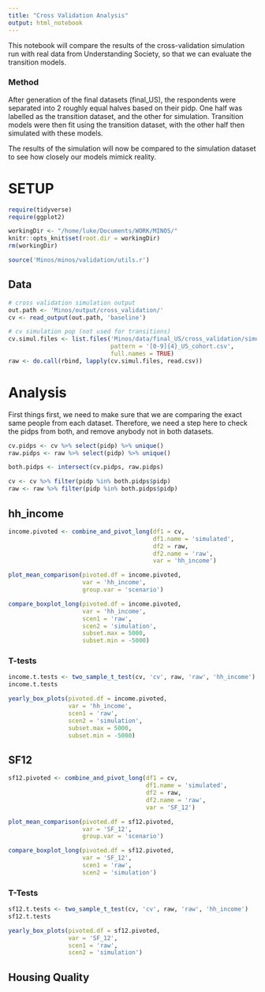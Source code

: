 ```yaml
---
title: "Cross Validation Analysis"
output: html_notebook
---
```


This notebook will compare the results of the cross-validation simulation run with real data from Understanding Society, so that we can evaluate the transition models.

### Method

After generation of the final datasets (final_US), the respondents were separated into 2 roughly equal halves based on their pidp. One half was labelled as the transition dataset, and the other for simulation. Transition models were then fit using the transition dataset, with the other half then simulated with these models.

The results of the simulation will now be compared to the simulation dataset to see how closely our models mimick reality.

# SETUP

```r

require(tidyverse)
require(ggplot2)

workingDir <- "/home/luke/Documents/WORK/MINOS/"
knitr::opts_knit$set(root.dir = workingDir)
rm(workingDir)
```

```r
source('Minos/minos/validation/utils.r')
```

## Data

```r
# cross validation simulation output
out.path <- 'Minos/output/cross_validation/'
cv <- read_output(out.path, 'baseline')

# cv simulation pop (not used for transitions)
cv.simul.files <- list.files('Minos/data/final_US/cross_validation/simulation/',
                             pattern = '[0-9]{4}_US_cohort.csv',
                             full.names = TRUE)
raw <- do.call(rbind, lapply(cv.simul.files, read.csv))
```

# Analysis

First things first, we need to make sure that we are comparing the exact same people from each dataset. Therefore, we need a step here to check the pidps from both, and remove anybody not in both datasets.

```r
cv.pidps <- cv %>% select(pidp) %>% unique()
raw.pidps <- raw %>% select(pidp) %>% unique()

both.pidps <- intersect(cv.pidps, raw.pidps)

cv <- cv %>% filter(pidp %in% both.pidps$pidp)
raw <- raw %>% filter(pidp %in% both.pidps$pidp)
```

## hh_income

```r
income.pivoted <- combine_and_pivot_long(df1 = cv, 
                                         df1.name = 'simulated', 
                                         df2 = raw, 
                                         df2.name = 'raw', 
                                         var = 'hh_income')

plot_mean_comparison(pivoted.df = income.pivoted, 
                     var = 'hh_income', 
                     group.var = 'scenario')

compare_boxplot_long(pivoted.df = income.pivoted,
                     var = 'hh_income',
                     scen1 = 'raw',
                     scen2 = 'simulation',
                     subset.max = 5000,
                     subset.min = -5000)
```

### T-tests

```r
income.t.tests <- two_sample_t_test(cv, 'cv', raw, 'raw', 'hh_income')
income.t.tests
```

```r
yearly_box_plots(pivoted.df = income.pivoted,
                 var = 'hh_income',
                 scen1 = 'raw',
                 scen2 = 'simulation',
                 subset.max = 5000,
                 subset.min = -5000)
```


## SF12

```r
sf12.pivoted <- combine_and_pivot_long(df1 = cv, 
                                       df1.name = 'simulated', 
                                       df2 = raw, 
                                       df2.name = 'raw', 
                                       var = 'SF_12')

plot_mean_comparison(pivoted.df = sf12.pivoted, 
                     var = 'SF_12', 
                     group.var = 'scenario')

compare_boxplot_long(pivoted.df = sf12.pivoted,
                     var = 'SF_12',
                     scen1 = 'raw',
                     scen2 = 'simulation')
```

### T-Tests

```r
sf12.t.tests <- two_sample_t_test(cv, 'cv', raw, 'raw', 'hh_income')
sf12.t.tests
```

```r
yearly_box_plots(pivoted.df = sf12.pivoted,
                 var = 'SF_12',
                 scen1 = 'raw',
                 scen2 = 'simulation')
```


## Housing Quality

```r

```

